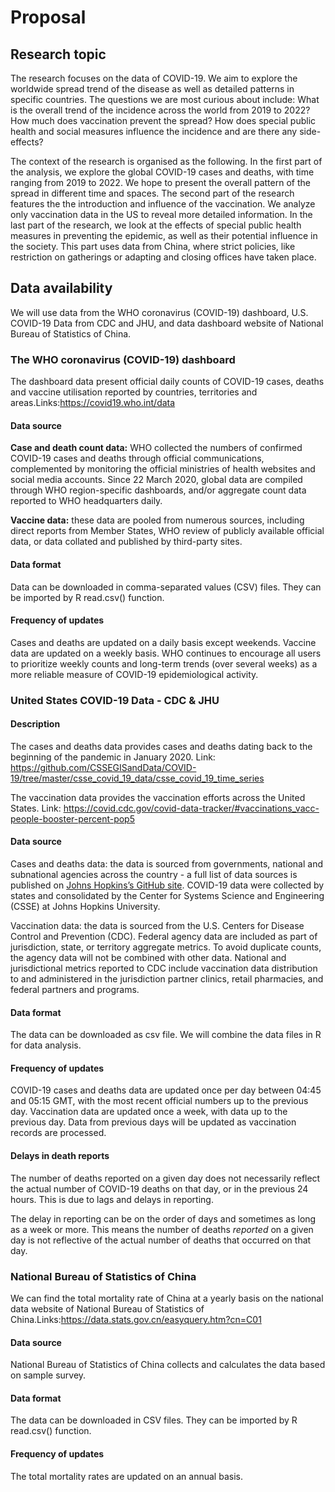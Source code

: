 # Proposal

## Research topic
The research focuses on the data of COVID-19. We aim to explore the worldwide spread trend of the disease as well as detailed patterns in specific countries. The questions we are most curious about include: What is the overall trend of the incidence across the world from 2019 to 2022? How much does vaccination prevent the spread? How does special public health and social measures influence the incidence and are there any side-effects?

The context of the research is organised as the following. In the first part of the analysis, we explore the global COVID-19 cases and deaths, with time ranging from 2019 to 2022. We hope to present the overall pattern of the spread in different time and spaces. The second part of the research features the the introduction and influence of the vaccination. We analyze only vaccination data in the US to reveal more detailed information. In the last part of the research, we look at the effects of special public health measures in preventing the epidemic, as well as their potential influence in the society. This part uses data from China, where strict policies, like restriction on gatherings or adapting and closing offices have taken place.

## Data availability

We will use data from the WHO coronavirus (COVID-19) dashboard, U.S. COVID-19 Data from CDC and JHU, and data dashboard website of National Bureau of Statistics of China.

### The WHO coronavirus (COVID-19) dashboard 

The dashboard data present official daily counts of COVID-19 cases, deaths and vaccine utilisation reported by countries, territories and areas.Links:<https://covid19.who.int/data>

#### Data source

**Case and death count data:** WHO collected the numbers of confirmed COVID-19 cases and deaths through official communications, complemented by monitoring the official ministries of health websites and social media accounts. Since 22 March 2020, global data are compiled through WHO region-specific dashboards, and/or aggregate count data reported to WHO headquarters daily.

**Vaccine data:** these data are pooled from numerous sources, including direct reports from Member States, WHO review of publicly available official data, or data collated and published by third-party sites.

#### Data format

Data can be downloaded in comma-separated values (CSV) files. They can be imported by R read.csv() function.

#### Frequency of updates

Cases and deaths are updated on a daily basis except weekends. Vaccine data are updated on a weekly basis. WHO continues to encourage all users to prioritize weekly counts and long-term trends (over several weeks) as a more reliable measure of COVID-19 epidemiological activity.


### United States COVID-19 Data - CDC & JHU

#### Description

The cases and deaths data provides cases and deaths dating back to the beginning of the pandemic in January 2020. Link: <https://github.com/CSSEGISandData/COVID-19/tree/master/csse_covid_19_data/csse_covid_19_time_series>

The vaccination data provides the vaccination efforts across the United States. Link: <https://covid.cdc.gov/covid-data-tracker/#vaccinations_vacc-people-booster-percent-pop5>

#### Data source

Cases and deaths data: the data is sourced from governments, national and subnational agencies across the country - a full list of data sources is published on [Johns Hopkins's GitHub site](https://github.com/CSSEGISandData/COVID-19). COVID-19 data were collected by states and consolidated by the Center for Systems Science and Engineering (CSSE) at Johns Hopkins University.

Vaccination data: the data is sourced from the U.S. Centers for Disease Control and Prevention (CDC). Federal agency data are included as part of jurisdiction, state, or territory aggregate metrics. To avoid duplicate counts, the agency data will not be combined with other data. National and jurisdictional metrics reported to CDC include vaccination data distribution to and administered in the jurisdiction partner clinics, retail pharmacies, and federal partners and programs.

#### Data format

The data can be downloaded as csv file. We will combine the data files in R for data analysis.

#### Frequency of updates

COVID-19 cases and deaths data are updated once per day between 04:45 and 05:15 GMT, with the most recent official numbers up to the previous day. Vaccination data are updated once a week, with data up to the previous day. Data from previous days will be updated as vaccination records are processed.

#### Delays in death reports

The number of deaths reported on a given day does not necessarily reflect the actual number of COVID-19 deaths on that day, or in the previous 24 hours. This is due to lags and delays in reporting.

The delay in reporting can be on the order of days and sometimes as long as a week or more. This means the number of deaths *reported* on a given day is not reflective of the actual number of deaths that occurred on that day.

### National Bureau of Statistics of China

We can find the total mortality rate of China at a yearly basis on the national data website of National Bureau of Statistics of China.Links:<https://data.stats.gov.cn/easyquery.htm?cn=C01>

#### Data source
 
National Bureau of Statistics of China collects and calculates the data based on sample survey.
 
#### Data format
 
 The data can be downloaded in CSV files. They can be imported by R read.csv() function.
 
#### Frequency of updates
 
 The total mortality rates are updated on an annual basis.


